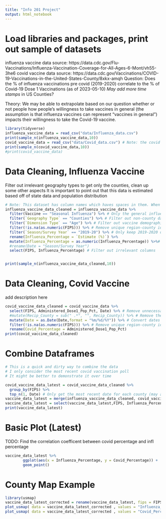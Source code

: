```yaml
---
title: "Info 201 Project"
output: html_notebook
---
```

# Load libraries and packages, print out sample of datasets
influenza vaccine data source: https://data.cdc.gov/Flu-Vaccinations/Influenza-Vaccination-Coverage-for-All-Ages-6-Mont/vh55-3he6
covid vaccine data source: https://data.cdc.gov/Vaccinations/COVID-19-Vaccinations-in-the-United-States-County/8xkx-amqh
Question: Does the % of influenza vaccinations pre covid (2019-2020) correlate to the % of Covid-19 Dose 1 Vaccinations (as of 2023-05-10) *May add more time stamps* in US Counties?

Theory: We may be able to extrapolate based on our question whether or not people how people's willingness to take vaccines in general (the assumption is that influenza vaccines can represent "vaccines in general") impacts their willingness to take the Covid-19 vaccine.
```r
library(tidyverse)
influenza_vaccine_data = read_csv("data/Influenza_data.csv")
print(sample_n(influenza_vaccine_data,10))
covid_vaccine_data = read_csv("data/Covid_data.csv") # Note: the covid data is huge relative to the influenza data, so it might take some time to load
print(sample_n(covid_vaccine_data,10))
#print(covid_vaccine_data)
```
# Data Cleaning, Influenza Vaccine
Filter out irrelevant geography types to get only the counties, clean up some other aspects
It is important to point out that this data is estimated based off of state data and population distribution
```r
# Note: This dataset has column names which haves spaces in them. When refering to these columns, enclose the column name with backticks (`). FIPS = County identifier (Since many counties have duplicate names).
influenza_vaccine_data_cleaned = influenza_vaccine_data %>%
  filter(Vaccine == "Seasonal Influenza") %>% # Only the general influenza vaccine will be considered as the special variants make up a negligible proportion
  filter(`Geography Type` == "Counties") %>% # Filter out non-county data (state/local areas)
  filter(`Dimension Type` == "Age") %>% # Filter out vaccine demographic data (data only includes people >=18)
  filter(!is.na(as.numeric(FIPS))) %>% # Remove unique region-county identifiers
  filter(`Season/Survey Year` == "2019-20") %>% # Only keep 2019-2020 data for simplicity (may add more dates later)
  rename(Influenza_Percentage = `Estimate (%)`) %>%
  mutate(Influenza_Percentage = as.numeric(Influenza_Percentage)) %>%# Convert the estimate % from character to numeric
  #rename(Date = "Season/Survey Year")
  select(FIPS, Influenza_Percentage) # Filter out irrelevant columns


print(sample_n(influenza_vaccine_data_cleaned,10))
```
# Data Cleaning, Covid Vaccine
add description here
```r
covid_vaccine_data_cleaned = covid_vaccine_data %>%
  select(FIPS, Administered_Dose1_Pop_Pct, Date) %>% # Remove unnecessary columns. We'll only look at dose1 in the two dose covid vaccine.
  #mutate(Recip_County = sub(" .*", "", Recip_County)) %>% # Remove the unnecessary "county" specification after every county name
  mutate(Date = as.Date(Date,format = "%m/%d/%Y")) %>% # Convert dates into a R friendly format
  filter(!is.na(as.numeric(FIPS))) %>% # Remove unique region-county identifiers
  rename(Covid_Percentage = Administered_Dose1_Pop_Pct)
print(covid_vaccine_data_cleaned)
```
# Combine Dataframes
```r
# This is a quick and dirty way to combine the data
# I only consider the most recent covid vaccination poll
# It might be better to demonstrate it over time

covid_vaccine_data_latest = covid_vaccine_data_cleaned %>%
  group_by(FIPS) %>%
  top_n(1, Date) # Only get the most recent date for each county (may add more dates later)
vaccine_data_latest = merge(influenza_vaccine_data_cleaned, covid_vaccine_data_latest, by = c("FIPS"), all = TRUE)
vaccine_data_latest = select(vaccine_data_latest,FIPS, Influenza_Percentage, Covid_Percentage)
print(vaccine_data_latest)
```

# Basic Plot (Latest)
TODO: Find the correlation coefficent between covid percentage and infl percentage
```r
vaccine_data_latest %>%
        ggplot(aes(x = Influenza_Percentage, y = Covid_Percentage)) +
        geom_point()
```
# County Map Example
```r
library(usmap)
vaccine_data_latest_corrected = rename(vaccine_data_latest, fips = FIPS) # For some reason the map library requires the fips column to be lowercase
plot_usmap( data = vaccine_data_latest_corrected , values = "Influenza_Percentage", "counties", color="black")
plot_usmap( data = vaccine_data_latest_corrected , values = "Covid_Percentage", "counties", color="black")

```
